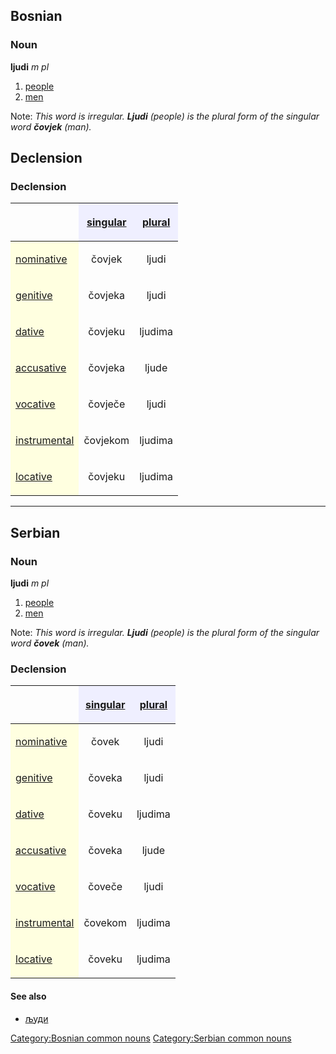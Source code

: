 ==Bosnian==
===Noun===
'''ljudi''' ''m pl'' 
#[[people]]
#[[men]]
Note: ''This word is irregular. '''Ljudi''' (people) is the plural form of the singular word '''čovjek''' (man).''
==Declension==
===Declension===
{| border="1" cellpadding="4" cellspacing="0"
!
! style="background-color: #EFEFFF" align="center"|[[singular]]
! style="background-color: #EFEFFF" align="center"|[[plural]]
|-
! style="background-color: #FFFFE0" align="left"|[[nominative case|nominative]]
| align="center"|čovjek
| align="center"|ljudi
|-
! style="background-color: #FFFFE0" align="left"|[[genitive case|genitive]]
| align="center"|čovjeka
| align="center"|ljudi
|-
! style="background-color: #FFFFE0" align="left"|[[dative case|dative]]
| align="center"|čovjeku
| align="center"|ljudima
|-
! style="background-color: #FFFFE0" align="left"|[[accusative case|accusative]]
| align="center"|čovjeka
| align="center"|ljude
|-
! style="background-color: #FFFFE0" align="left"|[[vocative case|vocative]]
| align="center"|čovječe
| align="center"|ljudi
|-
! style="background-color: #FFFFE0" align="left"|[[instrumental case|instrumental]]
| align="center"|čovjekom
| align="center"|ljudima
|-
! style="background-color: #FFFFE0" align="left"|[[locative case|locative]]
| align="center"|čovjeku
| align="center"|ljudima
|}

[[Category:Bosnian common nouns]]

----

==Serbian==
===Noun===
'''ljudi''' ''m pl'' 
#[[people]]
#[[men]]
Note: ''This word is irregular. '''Ljudi''' (people) is the plural form of the singular word '''čovek''' (man).''
===Declension===
{| border="1" cellpadding="4" cellspacing="0"
!
! style="background-color: #EFEFFF" align="center"|[[singular]]
! style="background-color: #EFEFFF" align="center"|[[plural]]
|-
! style="background-color: #FFFFE0" align="left"|[[nominative case|nominative]]
| align="center"|čovek
| align="center"|ljudi
|-
! style="background-color: #FFFFE0" align="left"|[[genitive case|genitive]]
| align="center"|čoveka
| align="center"|ljudi
|-
! style="background-color: #FFFFE0" align="left"|[[dative case|dative]]
| align="center"|čoveku
| align="center"|ljudima
|-
! style="background-color: #FFFFE0" align="left"|[[accusative case|accusative]]
| align="center"|čoveka
| align="center"|ljude
|-
! style="background-color: #FFFFE0" align="left"|[[vocative case|vocative]]
| align="center"|čoveče
| align="center"|ljudi
|-
! style="background-color: #FFFFE0" align="left"|[[instrumental case|instrumental]]
| align="center"|čovekom
| align="center"|ljudima
|-
! style="background-color: #FFFFE0" align="left"|[[locative case|locative]]
| align="center"|čoveku
| align="center"|ljudima
|}
====See also====
*[[људи]]
[[Category:Serbian common nouns]]